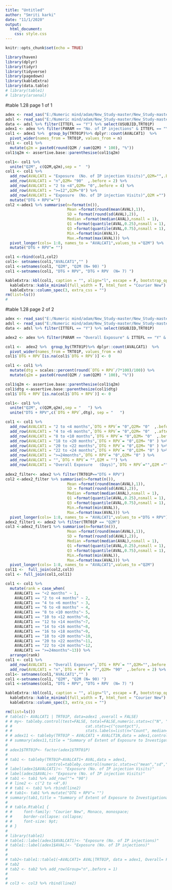 ---
title: "Untitled"
author: "Smriti karki"
date: "11/1/2020"
output: 
  html_document:
    css: style.css
---

```{r setup, include=FALSE}
knitr::opts_chunk$set(echo = TRUE)
```

```{r}
library(haven)
library(dplyr)
library(tidyr)
library(tidyverse)
library(pagedown)
library(kableExtra)
library(data.table)
# library(table1)
# library(arsenal)
```
#table 1.28 page 1 of 1
```{r}
adex <- read_sas("E:/Numeric mind/adam/New_Study-master/New_Study-master/adam/adex.sas7bdat",NULL)
adsl <- read_sas("E:/Numeric mind/adam/New_Study-master/New_Study-master/adam/adsl.sas7bdat",NULL)
data <- adsl %>% filter(ITTEFL == "Y") %>% select(USUBJID,TRT01P)
adex1 <- adex %>% filter(PARAM == "No. of IP injections" & ITTEFL == "Y" & (PARAMCD == "EXPOR"|PARAMCD == "EXPLA"|PARAMCD == "EXPTOT")) %>% select(USUBJID,TRT01P,AVALCAT1,AVALCT1N,AVAL) %>% mutate("DTG + RPV" = 0)
col1 <- adex1 %>%  group_by(TRT01P)%>% dplyr::count(AVALCAT1)  %>% 
  pivot_wider(names_from = TRT01P, values_from = n)
col1 <- col1 %>%
  mutate(q2m = paste0(round(Q2M / sum(Q2M) * 100), "%"))
col1$q2m <- assertive.base::parenthesise(col1$q2m)

col1<- col1 %>% 
  unite("Q2M", c(Q2M,q2m),sep = "  ")
col1 <- col1 %>% 
  add_row(AVALCAT1 = "Exposure  (No. of IP injection Visits)",Q2M="",.before = 1) %>% 
  add_row(AVALCAT1 = "n",Q2M= "90"  ,.before = 2) %>%
  add_row(AVALCAT1 = "2 to <4",Q2M= "0",.before = 4) %>% 
  add_row(AVALCAT1 = ">=12",Q2M="0") %>% 
  add_row(AVALCAT1 = "Exposure  (No. of IP injection Visits)",Q2M ="") %>% 
  mutate("DTG + RPV"="")
col2 <-adex1 %>% summarise(n=format(n()),
                           Mean =format(round(mean(AVAL),1)),
                           SD = format(round(sd(AVAL),2)),
                           Median =format(median(AVAL),nsmall = 1),
                           Q1 =format(quantile(AVAL,0.25),nsmall = 1),
                           Q3 =format(quantile(AVAL,0.75),nsmall = 1),
                           Min.=format(min(AVAL)),
                           Max.=format(max(AVAL))) %>% 
  pivot_longer(cols= 1:8, names_to = "AVALCAT1",values_to ="Q2M") %>% 
  mutate("DTG + RPV"= "")

col1 <-rbind(col1,col2)
col1<- setnames(col1,"AVALCAT1","" )
col1 <-setnames(col1, "Q2M", "Q2M (N= 90) ")
col1 <-setnames(col1, "DTG + RPV", "DTG + RPV  (N= 7) ")

kableExtra::kbl(col1, caption = "", align="l", escape = F, bootstrap_options = "basic") %>%
  kableExtra::kable_minimal(full_width = T, html_font = "Courier New")  %>% 
  kableExtra::column_spec(3, extra_css = "") 
rm(list=ls())
# 

```
#table 1.28 page 2 of 2
```{r}
adex <- read_sas("E:/Numeric mind/adam/New_Study-master/New_Study-master/adam/adex.sas7bdat",NULL)
adsl <- read_sas("E:/Numeric mind/adam/New_Study-master/New_Study-master/adam/adsl.sas7bdat",NULL)
data <- adsl %>% filter(ITTEFL == "Y") %>% select(USUBJID,TRT01P)

adex2 <- adex %>% filter(PARAM == "Overall Exposure" & ITTEFL == "Y" & (PARAMCD == "EXPOR"|PARAMCD == "EXPLA"|PARAMCD == "EXPTOT")) %>% select(USUBJID,TRT01P,AVALCAT1,AVALCT1N,AVAL) 

col1 <-  adex2 %>%  group_by(TRT01P)%>% dplyr::count(AVALCAT1)  %>% 
  pivot_wider(names_from = TRT01P, values_from = n)
col1$`DTG + RPV`[is.na(col1$`DTG + RPV`)] <- 0

col1 <- col1 %>%
  mutate(dtg = scales::percent(round(`DTG + RPV`/7*100)/100)) %>% 
  mutate(q2m = paste0(round(Q2M / sum(Q2M) * 100), "%"))

col1$q2m <- assertive.base::parenthesise(col1$q2m)
col1$dtg <-assertive.base::parenthesize(col1$dtg)
col1$`DTG + RPV`[is.na(col1$`DTG + RPV`)] <- 0

col1<- col1 %>% 
  unite("Q2M", c(Q2M,q2m),sep = "   ") %>% 
  unite("DTG + RPV",c(`DTG + RPV`,dtg), sep = "   ")

col1 <- col1 %>% 
  add_row(AVALCAT1 = "2 to <4 months",`DTG + RPV`= "0",Q2M= "0"  ,.before = 3) %>%
  add_row(AVALCAT1 = "4 to <6 months",`DTG + RPV`= "0",Q2M= "0"  ,.after = 3) %>%
  add_row(AVALCAT1 = "8 to <10 months",`DTG + RPV`= "0",Q2M= "0"  ,.before = 6) %>%
  add_row(AVALCAT1 = "18 to <20 months",`DTG + RPV`= "0",Q2M= "0" ) %>%
  add_row(AVALCAT1 = "20 to <22 months",`DTG + RPV`= "0",Q2M= "0" ) %>%
  add_row(AVALCAT1 = "22 to <24 months",`DTG + RPV`= "0",Q2M= "0" ) %>%
  add_row(AVALCAT1 = ">=24months",`DTG + RPV`= "0",Q2M= "0" ) %>%
  add_row(AVALCAT1 = "",`DTG + RPV`= "",Q2M = "") %>% 
  add_row(AVALCAT1 = "Overall Exposure   (Days)",`DTG + RPV`="",Q2M ="")
  
adex2_filter<- adex2 %>% filter(TRT01P=="DTG + RPV")  
col2 <-adex2_filter %>% summarise(n=format(n()),
                           Mean =format(round(mean(AVAL),1)),
                           SD = format(round(sd(AVAL),2)),
                           Median =format(median(AVAL),nsmall = 1),
                           Q1 =format(quantile(AVAL,0.25),nsmall = 1),
                           Q3 =format(quantile(AVAL,0.75),nsmall = 1),
                           Min.=format(min(AVAL)),
                           Max.=format(max(AVAL))) %>% 
  pivot_longer(cols= 1:8, names_to = "AVALCAT1",values_to ="DTG + RPV")
adex2_filter1 <- adex2 %>% filter(TRT01P == "Q2M")
col3 <-adex2_filter1 %>% summarise(n=format(n()),
                           Mean =format(round(mean(AVAL),1)),
                           SD = format(round(sd(AVAL),2)),
                           Median =format(median(AVAL),nsmall = 1),
                           Q1 =format(quantile(AVAL,0.25),nsmall = 1),
                           Q3 =format(quantile(AVAL,0.75),nsmall = 1),
                           Min.=format(min(AVAL)),
                           Max.=format(max(AVAL))) %>% 
  pivot_longer(cols= 1:8, names_to = "AVALCAT1",values_to ="Q2M")
col11 <-  full_join(col2,col3)
col1 <- full_join(col1,col11)

col1 <- col1 %>% 
  mutate(rank = case_when(
    AVALCAT1 == "<2 months" ~ 1,
    AVALCAT1 == "2 to <4 months" ~ 2,
    AVALCAT1 == "4 to <6 months" ~ 3,
    AVALCAT1 == "6 to <8 months" ~ 4,
    AVALCAT1 == "8 to <10 months"~ 5,
    AVALCAT1 == "10 to <12 months"~6,
    AVALCAT1 == "12 to <14 months"~7,
    AVALCAT1 == "14 to <16 months"~8,
    AVALCAT1 == "16 to <18 months"~9,
    AVALCAT1 == "18 to <20 months"~10,
    AVALCAT1 == "20 to <22 months"~11,
    AVALCAT1 == "22 to <24 months"~12,
    AVALCAT1 == ">=24months"~13)) %>% 
  arrange(rank)
col1 <- col1 %>% 
  add_row(AVALCAT1 = "Overall Exposure",`DTG + RPV`= "",Q2M="",.before = 1) %>% 
  add_row(AVALCAT1 = "n",`DTG + RPV`= "7",Q2M= "90"  ,.before = 2) %>% select(-rank)
col1<- setnames(col1,"AVALCAT1","" )
col1 <-setnames(col1, "Q2M", "Q2M (N= 90) ")
col1 <-setnames(col1, "DTG + RPV", "DTG + RPV  (N= 7) ")

kableExtra::kbl(col1, caption = "", align="l", escape = F, bootstrap_options = "basic") %>%
  kableExtra::kable_minimal(full_width = T, html_font = "Courier New")  %>% 
  kableExtra::column_spec(3, extra_css = "") 

rm(list=ls())
# table1(~ AVALCAT1 | TRT01P, data=adex1 ,overall = FALSE)
# # my<- tableby.control(test=FALSE, total=FALSE,numeric.stats=c("N", "median","q1q3"),
# #                                cat.stats=c("countpct"),
# #                                stats.labels=list(n="Count", median="Median", q1q3='Q1,Q3'))
# # adex11 <- tableby(TRT01P ~ AVALCAT1 + AVALCT1N,data = adex1,control = my)
# # summary(adex11,title = "Summary of Extent of Exposure to Investigational Product")
# 
# adex1$TRT01P<- factor(adex1$TRT01P) 
#   
# tab1 <- tableby(TRT01P~AVALCAT1+ AVAL,data = adex1,
#                 control=tableby.control(numeric.stats=c("mean","sd","median","min","max"), total=FALSE))
# label(adex1$AVALCAT1)<- "Exposure (No. of IP injection Visits)"
# label(adex1$AVAL)<- "Exposure (No. of IP injection Visits)"
# tab1 <- tab1 %>% add_row(""= "90")
# # line2 <- c("2 to <4",0)
# # tab1 <- tab1 %>% rbind(line2)
# # tab1<- tab1 %>% mutate("DTG + RPV"= "")
# summary(tab1,title = "Summary of Extent of Exposure to Investigational Product")
# 
# # table.Rtable1 {
# #     font-family: "Courier New", Monaco, monospace;
# #     border-collapse: collapse;
# #     font-size: 9pt;
# # }
# 
# library(table1)
# table1::label(adex1$AVALCAT1)<- "Exposure (No. of IP injections)"
# table1::label(adex1$AVAL)<- "Exposure (No. of IP injections)"
# 
# 
# tab2<-table1::table1(~AVALCAT1+ AVAL|TRT01P, data = adex1, Overall= FALSE)
# tab2
# tab2 <- tab2 %>% add_row(Group="n",.before = 1)
# 
# 
# col3 <- col3 %>% rbind(line2)
```

